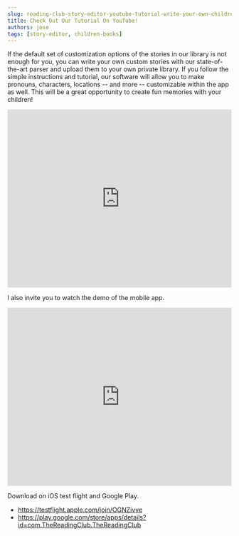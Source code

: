 ```yaml
---
slug: reading-club-story-editor-youtube-tutorial-write-your-own-children-books
title: Check Out Our Tutorial On YouTube!
authors: jose
tags: [story-editor, children-books]
---
```


If the default set of customization options of the stories in our library is not enough for you, you can write your own custom stories with our state-of-the-art parser and upload them to your own private library. If you follow the simple instructions and tutorial, our software will allow you to make pronouns, characters, locations -- and more -- customizable within the app as well. This will be a great opportunity to create fun memories with your children!

<iframe
  width="100%"
  height="400px"
  src="https://www.youtube.com/embed/KmM_1C2kVF4"
  title="YouTube video player"
  frameborder="0"
  allow="accelerometer; autoplay; clipboard-write; encrypted-media; gyroscope; picture-in-picture"
  allowfullscreen
></iframe>

I also invite you to watch the demo of the mobile app.

<iframe
  width="100%"
  height="400px"
  src="https://www.youtube.com/embed/bxUTqEgbNVM"
  title="YouTube video player"
  frameborder="0"
  allow="accelerometer; autoplay; clipboard-write; encrypted-media; gyroscope; picture-in-picture"
  allowfullscreen
></iframe>

Download on iOS test flight and Google Play.

- https://testflight.apple.com/join/OGNZivve
- https://play.google.com/store/apps/details?id=com.TheReadingClub.TheReadingClub

